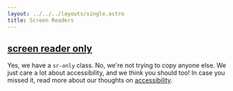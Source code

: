 ```yaml
---
layout: ../../../layouts/single.astro
title: Screen Readers 
---
```


## [screen reader only](#screen-reader-only)

Yes, we have a `sr-only` class. No, we're not trying to copy anyone else. We just care a lot about accessibility, and we think you should too! In case you missed it, read more about our thoughts on [accessibility](/docs/getting-started/accessibility/).

<Classes result="true">
<Classesrow classname="sr-only" result="This class is to hide text that is important for screen readers and accessibility."/>
</Classes>


